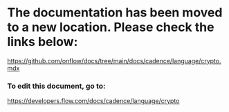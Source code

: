 # The documentation has been moved to a new location. Please check the links below:

https://github.com/onflow/docs/tree/main/docs/cadence/language/crypto.mdx

### To edit this document, go to:

https://developers.flow.com/docs/cadence/language/crypto

